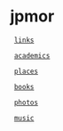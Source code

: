   
= jpmor =

  [[links]]

  [[academics]]
  
  [[places]]

  [[https://www.goodreads.com/jpmor|books]]
  
  [[https://500px.com/jpmor|photos]]
  
  [[https://open.spotify.com/user/jayman386|music]]
